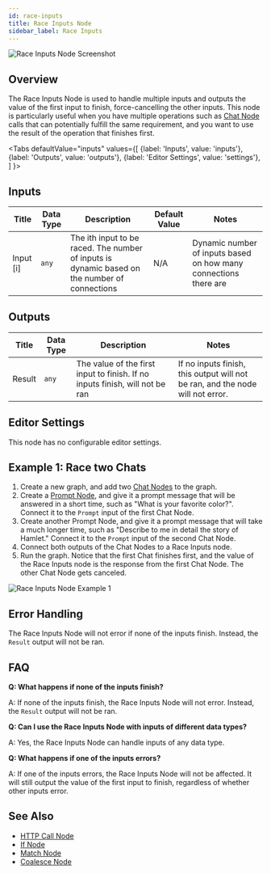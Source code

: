 ```yaml
---
id: race-inputs
title: Race Inputs Node
sidebar_label: Race Inputs
---
```



![Race Inputs Node Screenshot](./assets/race-inputs-node.png)

## Overview

The Race Inputs Node is used to handle multiple inputs and outputs the value of the first input to finish, force-cancelling the other inputs. This node is particularly useful when you have multiple operations such as [Chat Node](./chat.mdx) calls that can potentially fulfill the same requirement, and you want to use the result of the operation that finishes first.

<Tabs
  defaultValue="inputs"
  values={[
    {label: 'Inputs', value: 'inputs'},
    {label: 'Outputs', value: 'outputs'},
    {label: 'Editor Settings', value: 'settings'},
  ]
}>

<TabItem value="inputs">

## Inputs

| Title     | Data Type | Description                                                                                   | Default Value | Notes                                                            |
| --------- | --------- | --------------------------------------------------------------------------------------------- | ------------- | ---------------------------------------------------------------- |
| Input [i] | `any`     | The ith input to be raced. The number of inputs is dynamic based on the number of connections | N/A           | Dynamic number of inputs based on how many connections there are |

</TabItem>

<TabItem value="outputs">

## Outputs

| Title  | Data Type | Description                                                                  | Notes                                                                          |
| ------ | --------- | ---------------------------------------------------------------------------- | ------------------------------------------------------------------------------ |
| Result | `any`     | The value of the first input to finish. If no inputs finish, will not be ran | If no inputs finish, this output will not be ran, and the node will not error. |

</TabItem>

<TabItem value="settings">

## Editor Settings

This node has no configurable editor settings.

</TabItem>

</Tabs>

## Example 1: Race two Chats

1. Create a new graph, and add two [Chat Nodes](./chat.mdx) to the graph.
2. Create a [Prompt Node](./prompt.mdx), and give it a prompt message that will be answered in a short time, such as "What is your favorite color?". Connect it to the `Prompt` input of the first Chat Node.
3. Create another Prompt Node, and give it a prompt message that will take a much longer time, such as "Describe to me in detail the story of Hamlet." Connect it to the `Prompt` input of the second Chat Node.
4. Connect both outputs of the Chat Nodes to a Race Inputs node.
5. Run the graph. Notice that the first Chat finishes first, and the value of the Race Inputs node is the response from the first Chat Node. The other Chat Node gets canceled.

![Race Inputs Node Example 1](./assets/race-inputs-node-example-01.png)

## Error Handling

The Race Inputs Node will not error if none of the inputs finish. Instead, the `Result` output will not be ran.

## FAQ

**Q: What happens if none of the inputs finish?**

A: If none of the inputs finish, the Race Inputs Node will not error. Instead, the `Result` output will not be ran.

**Q: Can I use the Race Inputs Node with inputs of different data types?**

A: Yes, the Race Inputs Node can handle inputs of any data type.

**Q: What happens if one of the inputs errors?**

A: If one of the inputs errors, the Race Inputs Node will not be affected. It will still output the value of the first input to finish, regardless of whether other inputs error.

## See Also

- [HTTP Call Node](./http-call.mdx)
- [If Node](./if.mdx)
- [Match Node](./match.mdx)
- [Coalesce Node](./coalesce.mdx)

